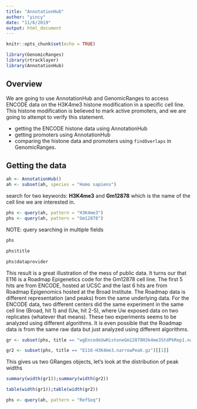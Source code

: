 ```yaml
---
title: "AnnotationHub"
author: "yincy"
date: "11/6/2019"
output: html_document
---
```


```r
knitr::opts_chunk$set(echo = TRUE)
```

```r
library(GenomicRanges)
library(rtracklayer)
library(AnnotationHub)
```

## Overview  
We are going to use AnnotationHub and GenomicRanges to access ENCODE data on the H3K4me3 histone modification in a specific cell line. This histone modification is believed to mark active promoters, and we are going to attempt to verify this statement.  

- getting the ENCODE histone data using AnnotationHub  
- getting promoters using AnnotationHub  
- comparing the histone data and promoters using `findOverlaps` in GenomicRanges.  

## Getting the data  
```r
ah <- AnnotationHub()
ah <- subset(ah, species = "Homo sapiens")
```

search for two keywords: **H3K4me3** and **Gm12878** which is the name of the cell line we are interested in.  
```r
phs <- query(ah, pattern = "H3K4me3")
phs <- query(ah, pattern = "Gm12878")
```
NOTE: query searching in multiple fields  

```r
phs
```

```r
phs$title
```


```r
phs$dataprovider
```


This result is a great illustration of the mess of public data. It turns our that E116 is a Roadmap Epigenetics code for the Gm12878 cell line. The first 5 hits are from ENCODE, hosted at UCSC and the last 6 hits are from Roadmap Epigenomics hosted at the Broad Institute. The Roadmap data is different representation (and peaks) from the same underlying data. For the ENCODE data, two different centers did the same experiment in the same cell line (Broad, hit 1) and (Uw, hit 2-5), where Uw exposed data on two replicates (whatever that means). These two experiments seems to be analyzed using different algorithms. It is even possible that the Roadmap data is from the same raw data but just analyzed using different algorithms.  

```r
gr <- subset(phs, title == "wgEncodeUwHistoneGm12878H3k4me3StdPkRep1.narrowPeak.gz")[[1]]
```

```r
gr2 <- subset(phs, title == "E116-H3K4me3.narrowPeak.gz")[[1]]
```


This gives us two GRanges objects, let's look at the distribution of peak widths  
```r
summary(width(gr1));summary(width(gr2))
```

```r
table(width(gr1));table(width(gr2))
```

```r
phs <- query(ah, pattern = "RefSeq")
```

















